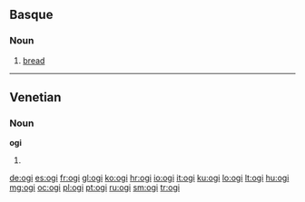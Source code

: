 ==Basque==

===Noun===
{{eu-noun}}

# [[bread]]

----

==Venetian==

===Noun===
'''ogi''' {{m}}

# {{plural of|[[ogio]]|lang=vec}}

[[de:ogi]]
[[es:ogi]]
[[fr:ogi]]
[[gl:ogi]]
[[ko:ogi]]
[[hr:ogi]]
[[io:ogi]]
[[it:ogi]]
[[ku:ogi]]
[[lo:ogi]]
[[lt:ogi]]
[[hu:ogi]]
[[mg:ogi]]
[[oc:ogi]]
[[pl:ogi]]
[[pt:ogi]]
[[ru:ogi]]
[[sm:ogi]]
[[tr:ogi]]